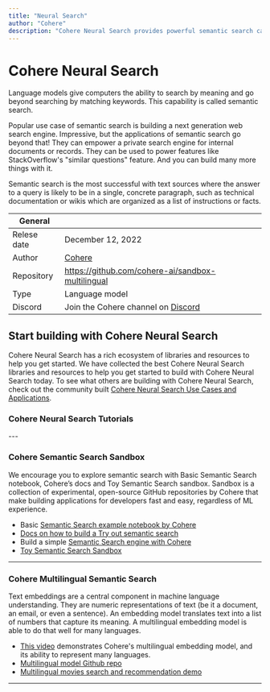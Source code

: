 ```yaml
---
title: "Neural Search"
author: "Cohere"
description: "Cohere Neural Search provides powerful semantic search capabilities that find text, documents, and articles based on meaning, not just keywords."
---
```


# Cohere Neural Search
Language models give computers the ability to search by meaning and go beyond searching by matching keywords. This capability is called semantic search.

Popular use case of semantic search is building a next generation web search engine. Impressive, but the applications of semantic search go beyond that! They can empower a private search engine for internal documents or records. They can be used to power features like StackOverflow's "similar questions" feature. And you can build many more things with it.

Semantic search is the most successful with text sources where the answer to a query is likely to be in a single, concrete paragraph, such as technical documentation or wikis which are organized as a list of instructions or facts.

| General  |  |
| --- | --- |
| Relese date |  December 12, 2022 |
| Author | [Cohere](https://lablab.ai/tech/cohere/)  |
| Repository | https://github.com/cohere-ai/sandbox-multilingual |
| Type | Language model |
| Discord | Join the Cohere channel on [Discord](https://discord.gg/lablab-ai-877056448956346408) |


## Start building with Cohere Neural Search
Cohere Neural Search has a rich ecosystem of libraries and resources to help you get started. We have collected the best Cohere Neural Search libraries and resources to help you get started to build with Cohere Neural Search today. To see what others are building with Cohere Neural Search, check out the community built [Cohere Neural Search Use Cases and Applications](/apps/tech/neural-search).


### Cohere Neural Search Tutorials
<TechTutorials/>
---


### Cohere Semantic Search Sandbox
We encourage you to explore semantic search with Basic Semantic Search notebook, Cohere’s docs and Toy Semantic Search sandbox. Sandbox is a collection of experimental, open-source GitHub repositories by Cohere that make building applications for developers fast and easy, regardless of ML experience.

* Basic [Semantic Search example notebook by Cohere](https://colab.research.google.com/github/cohere-ai/notebooks/blob/main/notebooks/Basic_Semantic_Search.ipynb)
* [Docs on how to build a Try out semantic search](https://docs.cohere.ai/docs/semantic-search)
* Build a simple [Semantic Search engine with Cohere](https://docs.cohere.ai/docs/semantic-search)
* [Toy Semantic Search Sandbox](https://github.com/cohere-ai/sandbox-toy-semantic-search)

---

### Cohere Multilingual Semantic Search
Text embeddings are a central component in machine language understanding. They are numeric representations of text (be it a document, an email, or even a sentence). An embedding model translates text into a list of numbers that capture its meaning. A multilingual embedding model is able to do that well for many languages.

* [This video](https://youtu.be/45mF81IosK4) demonstrates Cohere's multilingual embedding model, and its ability to represent many languages.
* [Multilingual model Github repo](https://github.com/cohere-ai/sandbox-multilingual)
* [Multilingual movies search and recommendation demo](https://co-movies.streamlit.app/)

---
